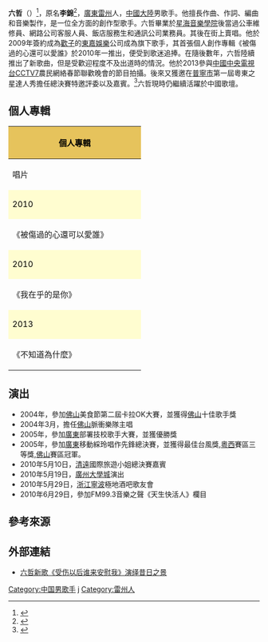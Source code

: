 {{藝人
| 姓名 = 六哲
| 類型 = 男歌手
| 本名 = 李錦
| 國籍 = {{PRC}}
| 出生日期 = {{birth_date_and_age|1985|10|18}}
| 出生地點 = {{CHN-1949}}[[廣東省|廣東省]][[湛江市|湛江市]][[海康縣|海康縣]]（現[[雷州市|雷州市]]）<ref>{{web reference|URL=http://ent.sina.com.cn/y/2012-10-09/02513759116.shtml|title=六哲湛江開唱希望首場個唱家鄉舉辦|work=新浪音樂|date=2012-10-09|accessdate=2017-11-04|archive-date=2017-11-07|archive-url=https://web.archive.org/web/20171107030500/http://ent.sina.com.cn/y/2012-10-09/02513759116.shtml|dead-url=no}}</ref>
| 教育程度 = [[星海音樂學院|星海音樂學院]]<ref>{{web reference|URL=http://yue.ifeng.com/a/20170320/39771865_0.shtml|title=炎廷有話說：專訪歌手六哲《讓全世界知道我愛你》|work=鳳凰音樂|date=2017-03-21|accessdate=2017-11-04|archive-date=2017-11-07|archive-url=https://web.archive.org/web/20171107014021/http://yue.ifeng.com/a/20170320/39771865_0.shtml|dead-url=no}}</ref>
| 職業 = [[歌手|歌手]]、音乐創作人
| 唱片公司 = [[東嘉娛樂|東嘉娛樂]]（2009年至2010年）
| 音樂類型 = [[華語流行|華語流行]]
| 代表作 = 《錯錯錯》、《被傷過的心還可以愛誰》、《畢竟深愛過》、《家》、《累了走了散了》、《苦苦挽留》
| 網站 = 
}}

'''六哲'''（{{bd|1985年|10月18日|catIdx=Y李}}）<ref name="六哲">{{Cite web |url=http://www.sxxuanang.com/article_read_115.html |title=六哲 |publisher=陝西軒昂文化傳 |accessdate=2017-11-04 |archive-date=2017-11-07 |archive-url=https://web.archive.org/web/20171107020629/http://www.sxxuanang.com/article_read_115.html |dead-url=no }}</ref>，原名'''李錦'''<ref>{{web reference|URL=http://news.gdzjdaily.com.cn/zjsp/content/2017-04/17/content_2211452.shtml|title=陳振園〈港東港西：雷州籍歌手六哲、章古做客〉|work=湛江新聞網|date=2017-04-17|accessdate=2017-11-04|archive-date=2017-06-12|archive-url=https://web.archive.org/web/20170612215457/http://news.gdzjdaily.com.cn/zjsp/content/2017-04/17/content_2211452.shtml|dead-url=yes}}</ref>，[[廣東|廣東]][[雷州市|雷州]]人，[[中國大陸|中國大陸]]男歌手。他擅長作曲、作詞、編曲和音樂製作，是一位全方面的創作型歌手。六哲畢業於[[星海音樂學院|星海音樂學院]]後當過公車維修員、網路公司客服人員、飯店服務生和通訊公司業務員。其後在街上賣唱。他於2009年簽約成為[[歡子|歡子]]的[[東嘉娛樂|東嘉娛樂]]公司成為旗下歌手，其首張個人創作專輯《被傷過的心還可以愛誰》於2010年一推出，便受到歌迷追捧。在隨後數年，六哲陸續推出了新歌曲，但是受歡迎程度不及出道時的情況。他於2013參與[[中國中央電視台|中國中央電視台]][[中國中央電視台軍事·農業頻道|CCTV7]]農民網絡春節聯歡晚會的節目拍攝。後來又獲邀在[[普寧市|普寧市]]第一屆粵東之星達人秀擔任總決賽特邀評委以及嘉賓。<ref>{{web reference|URL=http://k.sina.com.cn/article_1661613494_630a35b60010018m7.html|title=娛樂邦〈六哲成名7年:當红時遭朋友封殺,今江郎才盡人氣不再〉|work=新浪娛樂|date=2017-04-12|accessdate=2017-11-04|archive-date=2018-06-06|archive-url=https://web.archive.org/web/20180606100051/http://k.sina.com.cn/article_1661613494_630a35b60010018m7.html|dead-url=no}}</ref>六哲現時仍繼續活躍於中國歌壇。

== 個人專輯 ==

{| class="wikitable" cellpadding="1"
|-
! style="background:#E6C35C; color:black" colspan="7" | '''個人專輯'''
|-
| width="250"| 唱片 || 備註    
|-
! style="background:#FFFDD0; color:black" colspan="7" | 2010
|-
|《被傷過的心還可以愛誰》 || 6月21日 
|-
! style="background:#FFFDD0; color:black" colspan="7" | 2010
|-
| 《我在乎的是你》 || 9月30日 
|-
! style="background:#FFFDD0; color:black" colspan="7" | 2013
|-
| 《不知道為什麼》 || 7月21日 
|}

== 演出 ==
* 2004年，參加[[佛山|佛山]]美食節第二屆卡拉OK大賽，並獲得[[佛山|佛山]]十佳歌手獎
* 2004年3月，擔任[[佛山|佛山]]脈衝樂隊主唱
* 2005年，參加[[廣東|廣東]]部署技校歌手大賽，並獲優勝獎
* 2005年，參加[[廣東|廣東]]移動綵玲唱作先鋒總決賽，並獲得最佳台風獎,[[粵西|粵西]]賽區三等獎,[[佛山|佛山]]賽區冠軍。
* 2010年5月10日，[[清遠|清遠]]國際旅遊小姐總決賽嘉賓
* 2010年5月19日，[[廣州大學城|廣州大學城]]演出
* 2010年5月29日，[[浙江|浙江]][[寧波|寧波]]極地酒吧歌友會
* 2010年6月29日，參加FM99.3音樂之聲《天生快活人》欄目

== 參考來源 ==
{{reflist}}

==外部連結==
*[http://music.yule.sohu.com/20160815/n464206157.shtml 六哲新歌《受伤以后谁来安慰我》演绎昔日之景] {{Wayback|url=http://music.yule.sohu.com/20160815/n464206157.shtml |date=20170810130612 }}

{{DEFAULTSORT:liu}}
[[Category:中国男歌手|Category:中国男歌手]]
[[Category:李姓|j]]
[[Category:雷州人|Category:雷州人]]
